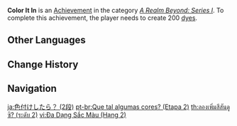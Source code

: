 {{Achievement Infobox
|title        = Color It In
|id           = 81066
|order id     = 1067
|category     = A Realm Beyond: Series I
|description  = Create 200 [[dye]]s.
|requirements = 
|primogems    = 10
|tracking     = Tracks the total number of dyes created.
|topic        = 
|set          = Color It In
|tier         = 2
|tiers_total  = 3
}}
'''Color It In''' is an [[Achievement]] in the category ''[[A Realm Beyond: Series I]]''. To complete this achievement, the player needs to create 200 [[dye]]s.
<!--
==Trivia==

==Video Guides==
{{EVT
|video1   = 
|caption1 = 
}}
-->
==Other Languages==
{{Transclude|Color It In|Other Languages}}

==Change History==
{{Change History|1.5}}
<!--
==References==
{{Reflist}}
-->
==Navigation==
{{Achievement Navbox}}

[[ja:色付けしたら？ (2段)]]
[[pt-br:Que tal algumas cores? (Etapa 2)]]
[[th:ลองเพิ่มสีสันดูซิ? (ระดับ 2)]]
[[vi:Đa Dạng Sắc Màu (Hạng 2)]]